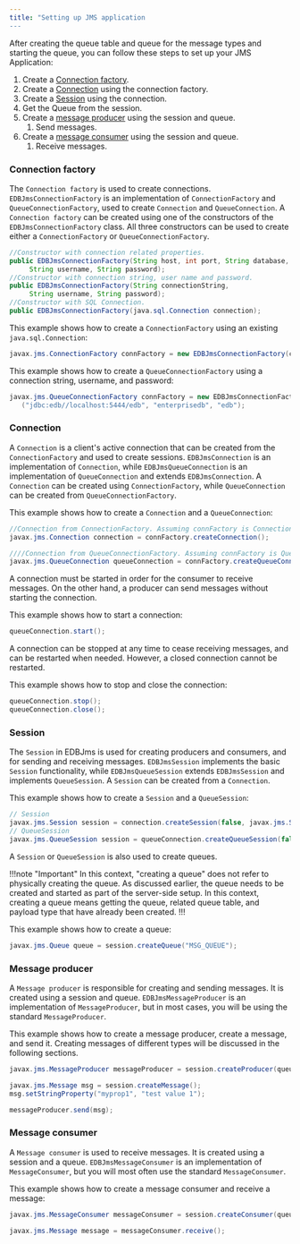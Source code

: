 ```yaml
---
title: "Setting up JMS application
---
```


After creating the queue table and queue for the message types and starting the queue, you can follow these steps to set up your JMS Application:

1. Create a [Connection factory](#connection-factory).
1. Create a [Connection](#connection) using the connection factory.
1. Create a [Session](#session) using the connection.
1. Get the Queue from the session.
1. Create a [message producer](#message-producer) using the session and queue.
   1. Send messages.
1. Create a [message consumer](#message-consumer) using the session and queue.
   1. Receive messages.
   

### Connection factory

The `Connection factory` is used to create connections. `EDBJmsConnectionFactory` is an implementation of `ConnectionFactory` and `QueueConnectionFactory`, used to create `Connection` and `QueueConnection`. A `Connection factory` can be created using one of the constructors of the `EDBJmsConnectionFactory` class. All three constructors can be used to create either a `ConnectionFactory` or `QueueConnectionFactory`.

```java
//Constructor with connection related properties.
public EDBJmsConnectionFactory(String host, int port, String database, 
     String username, String password);
//Constructor with connection string, user name and password.
public EDBJmsConnectionFactory(String connectionString, 
     String username, String password);
//Constructor with SQL Connection.
public EDBJmsConnectionFactory(java.sql.Connection connection);
```

This example shows how to create a `ConnectionFactory` using an existing `java.sql.Connection`:

```java
javax.jms.ConnectionFactory connFactory = new EDBJmsConnectionFactory(connection);
```

This example shows how to create a `QueueConnectionFactory` using a connection string, username, and password:

```java
javax.jms.QueueConnectionFactory connFactory = new EDBJmsConnectionFactory
   ("jdbc:edb//localhost:5444/edb", "enterprisedb", "edb");
```

### Connection

A `Connection` is a client's active connection that can be created from the `ConnectionFactory` and used to create sessions. `EDBJmsConnection` is an implementation of `Connection`, while `EDBJmsQueueConnection` is an implementation of `QueueConnection` and extends `EDBJmsConnection`. A `Connection` can be created using `ConnectionFactory`, while `QueueConnection` can be created from `QueueConnectionFactory`.

This example shows how to create a `Connection` and a `QueueConnection`:

```java
//Connection from ConnectionFactory. Assuming connFactory is ConnectionFactory.
javax.jms.Connection connection = connFactory.createConnection();

////Connection from QueueConnectionFactory. Assuming connFactory is QueueConnectionFactory.
javax.jms.QueueConnection queueConnection = connFactory.createQueueConnection();
```

A connection must be started in order for the consumer to receive messages. On the other hand, a producer can send messages without starting the connection. 

This example shows how to start a connection:

```java
queueConnection.start();
```

A connection can be stopped at any time to cease receiving messages, and can be restarted when needed. However, a closed connection cannot be restarted.

This example shows how to stop and close the connection:

```java
queueConnection.stop();
queueConnection.close();
```

### Session

The `Session` in EDBJms is used for creating producers and consumers, and for sending and receiving messages. `EDBJmsSession` implements the basic `Session` functionality, while `EDBJmsQueueSession` extends `EDBJmsSession` and implements `QueueSession`. A `Session` can be created from a `Connection`.

This example shows how to create a `Session` and a `QueueSession`:

```java
// Session
javax.jms.Session session = connection.createSession(false, javax.jms.Session.AUTO_ACKNOWLEDGE);
// QueueSession
javax.jms.QueueSession session = queueConnection.createQueueSession(false, javax.jms.Session.AUTO_ACKNOWLEDGE);
```

A `Session` or `QueueSession` is also used to create queues. 

!!!note "Important"
In this context, "creating a queue" does not refer to physically creating the queue. As discussed earlier, the queue needs to be created and started as part of the server-side setup. In this context, creating a queue means getting the queue, related queue table, and payload type that have already been created.
!!!

This example shows how to create a queue:

```java
javax.jms.Queue queue = session.createQueue("MSG_QUEUE");
```

### Message producer

A `Message producer` is responsible for creating and sending messages. It is created using a session and queue. `EDBJmsMessageProducer` is an implementation of `MessageProducer`, but in most cases, you will be using the standard `MessageProducer`.

This example shows how to create a message producer, create a message, and send it. Creating messages of different types will be discussed in the following sections.

```java
javax.jms.MessageProducer messageProducer = session.createProducer(queue);

javax.jms.Message msg = session.createMessage();
msg.setStringProperty("myprop1", "test value 1");

messageProducer.send(msg);
```

### Message consumer

A `Message consumer` is used to receive messages. It is created using a session and a queue. `EDBJmsMessageConsumer` is an implementation of `MessageConsumer`, but you will most often use the standard `MessageConsumer`.

This example shows how to create a message consumer and receive a message:

```java
javax.jms.MessageConsumer messageConsumer = session.createConsumer(queue);
      
javax.jms.Message message = messageConsumer.receive();
```
